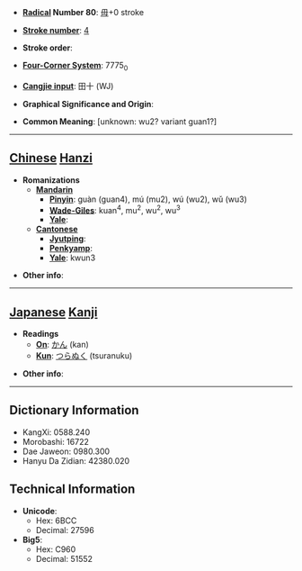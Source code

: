 * '''[[Wiktionary:Chinese radical index| Radical]] Number 80''': [[Wiktionary:Chinese radical index 毋|毋]]+0 stroke

* '''[[Wiktionary:Chinese total strokes index|Stroke number]]''': [[Wiktionary:Chinese total strokes index 4|4]]

* '''Stroke order''': 

* '''[[Wiktionary:Chinese four corner index|Four-Corner System]]''': 7775<sub>0</sub>

* '''[[Wiktionary:Chinese Cangjie index|Cangjie input]]''': 田十 (WJ)

* '''Graphical Significance and Origin''': 

* '''Common Meaning''': [unknown: wu2? variant guan1?]

----

== [[Chinese]] [[Hanzi]] ==

* '''Romanizations'''
** '''[[Mandarin]]'''
*** '''[[Pinyin]]''': guàn (guan4), mú (mu2), wú (wu2), wǔ (wu3)
*** '''[[Wade-Giles]]''': kuan<sup>4</sup>, mu<sup>2</sup>, wu<sup>2</sup>, wu<sup>3</sup>
*** '''[[Yale]]''': 
** '''[[Cantonese]]'''
*** '''[[Jyutping]]''':
*** '''[[Penkyamp]]''': 
*** '''[[Yale]]''': kwun3

* '''Other info''': 

----

== [[Japanese]] [[Kanji]] ==

* '''Readings'''
** '''[[On]]''': [[かん]] (kan)
** '''[[Kun]]''': [[つらぬく]] (tsuranuku)

* '''Other info''':  

----

== Dictionary Information ==

* KangXi: 0588.240
* Morobashi: 16722
* Dae Jaweon: 0980.300
* Hanyu Da Zidian: 42380.020

== Technical Information ==

* '''Unicode''':
** Hex: 6BCC
** Decimal: 27596
* '''Big5''':
** Hex: C960
** Decimal: 51552